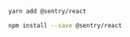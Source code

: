 ```bash {tabTitle:yarn}
yarn add @sentry/react
```

```bash {tabTitle:npm}
npm install --save @sentry/react
```
